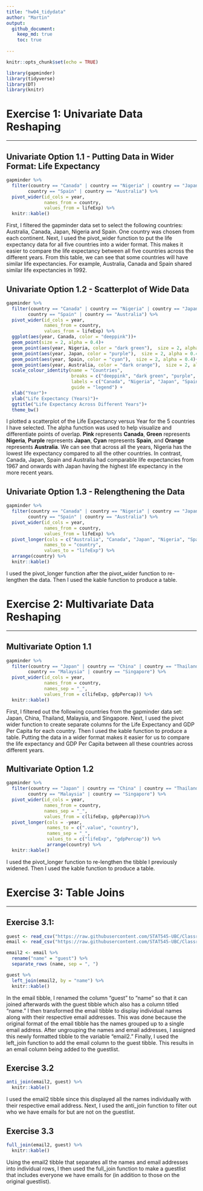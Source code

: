 ```yaml
---
title: "hw04_tidydata"
author: "Martin"
output: 
  github_document:
    keep_md: true
    toc: true
  
---
```



```r
knitr::opts_chunk$set(echo = TRUE)
```

```r
library(gapminder)
library(tidyverse)
library(DT)
library(knitr)
```
# **Exercise 1: Univariate Data Reshaping**

------------------------------

## **Univariate Option 1.1 - Putting Data in Wider Format: Life Expectancy** 
```r
gapminder %>%
  filter(country == "Canada" | country == "Nigeria" | country == "Japan" | 
        country == "Spain" | country == "Australia") %>%
  pivot_wider(id_cols = year,
              names_from = country,
              values_from = lifeExp) %>%
  knitr::kable()
```

First, I filtered the gapminder data set to select the following countries: Australia, Canada,  Japan, Nigeria and Spain. One country was chosen from each continent. Next, I used the pivot_wider function to put the life expectancy data for all five countries into a wider format. This makes it easier to compare the life expectancy between all five countries across the different years. From this table, we can see that some countries will have similar life expectancies. For example, Australia, Canada and Spain shared similar life expectancies in 1992.

## **Univariate Option 1.2 - Scatterplot of Wide Data**
```r
gapminder %>%
  filter(country == "Canada" | country == "Nigeria" | country == "Japan" | 
        country == "Spain" | country == "Australia") %>%
  pivot_wider(id_cols = year,
              names_from = country,
              values_from = lifeExp) %>%
  ggplot(aes(year, Canada, color = "deeppink"))+
  geom_point(size = 2, alpha = 0.4)+
  geom_point(aes(year, Nigeria, color = "dark green"),  size = 2, alpha = 0.4)+
  geom_point(aes(year, Japan, color = "purple"),  size = 2, alpha = 0.4)+
  geom_point(aes(year, Spain, color = "cyan"),  size = 2, alpha = 0.4)+
  geom_point(aes(year, Australia, color = "dark orange"),  size = 2, alpha = 0.4)+
  scale_colour_identity(name = "Countries",
                        breaks = c("deeppink", "dark green", "purple", "cyan", "dark orange"),
                        labels = c("Canada", "Nigeria", "Japan", "Spain", "Australia"),
                        guide = "legend") +
  xlab("Year")+
  ylab("Life Expectancy (Years)")+
  ggtitle("Life Expectancy Across Different Years")+
  theme_bw()
```

I plotted a scatterplot of the Life Expectancy versus Year for the 5 countries I have selected. The alpha function was used to help visualize and differentiate points of overlap. **Pink** represents **Canada**, **Green** represents **Nigeria**, **Purple** represents **Japan**, **Cyan** represents **Spain**, and **Orange** represents **Australia**. We can see that across all the years, Nigeria has the lowest life expectancy compared to all the other countries. In contrast, Canada, Japan, Spain and Australia had comparable life expectancies from 1967 and onwards with Japan having the highest life expectancy in the more recent years. 

## **Univariate Option 1.3 - Relengthening the Data**
```r
gapminder %>%
  filter(country == "Canada" | country == "Nigeria" | country == "Japan" | 
        country == "Spain" | country == "Australia") %>%
  pivot_wider(id_cols = year,
              names_from = country,
              values_from = lifeExp) %>%
  pivot_longer(cols = c("Australia", "Canada", "Japan", "Nigeria", "Spain"),
              names_to = "country",
              values_to = "lifeExp") %>%
  arrange(country) %>%
  knitr::kable()
```

I used the pivot_longer function after the pivot_wider function to re-lengthen the data. Then I used the kable function to produce a table.

# **Exercise 2: Multivariate Data Reshaping**

--------------------------------------------

## **Multivariate Option 1.1**
```r
gapminder %>%
  filter(country == "Japan" | country == "China" | country == "Thailand" | 
        country == "Malaysia" | country == "Singapore") %>%
  pivot_wider(id_cols = year,
              names_from = country,
              names_sep = "_",
              values_from = c(lifeExp, gdpPercap)) %>%
  knitr::kable()
```

First, I filtered out the following countries from the gapminder data set: Japan, China, Thailand, Malaysia, and Singapore. Next, I used the pivot wider function to create separate columns for the Life Expectancy and GDP Per Capita for each country. Then I used the kable function to produce a table. Putting the data in a wider format makes it easier for us to compare the life expectancy and GDP Per Capita between all these countries across different years.

## **Multivariate Option 1.2**
```r
gapminder %>%
  filter(country == "Japan" | country == "China" | country == "Thailand" | 
        country == "Malaysia" | country == "Singapore") %>%
  pivot_wider(id_cols = year,
              names_from = country,
              names_sep = "_",
              values_from = c(lifeExp, gdpPercap))%>%
  pivot_longer(cols = -year,
               names_to = c(".value", "country"),
               names_sep = "_",
               values_to = c("lifeExp", "gdpPercap")) %>%
               arrange(country) %>%
  knitr::kable()
```

I used the pivot_longer function to re-lengthen the tibble I previously widened. Then I used the kable function to produce a table.

# **Exercise 3: Table Joins**

---------------------------

## **Exercise 3.1:** 
```r
guest <- read_csv("https://raw.githubusercontent.com/STAT545-UBC/Classroom/master/data/wedding/attend.csv")
email <- read_csv("https://raw.githubusercontent.com/STAT545-UBC/Classroom/master/data/wedding/emails.csv")
```



```r
email2 <- email %>%
  rename("name" = "guest") %>%
  separate_rows (name, sep = ", ")

guest %>% 
  left_join(email2, by = "name") %>%
  knitr::kable()
```

In the email tibble, I renamed the column "guest" to "name" so that it can joined afterwards with the guest tibble which also has a column titled "name." I then transformed the email tibble to display individual names along with their respective email addresses. This was done because the original format of the email tibble has the names grouped up to a single email address. After ungrouping the names and email addresses, I assigned this newly formatted tibble to the variable "email2." Finally, I used the left_join function to add the email column to the guest tibble. This results in an email column being added to the guestlist. 


## **Exercise 3.2**
```r
anti_join(email2, guest) %>%
  knitr::kable()
```

I used the email2 tibble since this displayed all the names individually with their respective email address. Next, I used the anti_join function to filter out who we have emails for but are not on the guestlist. 

## **Exercise 3.3**
```r
full_join(email2, guest) %>%
  knitr::kable()
```

Using the email2 tibble that separates all the names and email addresses into individual rows, I then used the full_join function to make a guestlist that includes everyone we have emails for (in addition to those on the original guestlist). 



